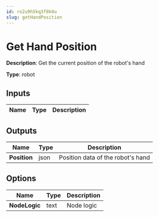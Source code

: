 ```yaml
---
id: ro2u9h5kq3f8k0u
slug: getHandPosition
---
```


# Get Hand Position

**Description**: Get the current position of the robot's hand

**Type**: robot

## Inputs

| Name | Type | Description |
| --- | --- | --- |
## Outputs

| Name | Type | Description |
| --- | --- | --- |
| **Position** | json | Position data of the robot's hand |
## Options

| Name | Type | Description |
| --- | --- | --- |
| **NodeLogic** | text | Node logic |
